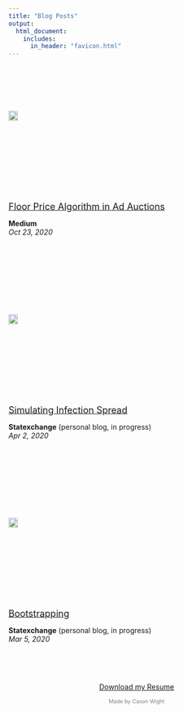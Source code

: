 ```yaml
---
title: "Blog Posts"
output: 
  html_document:
    includes:
      in_header: "favicon.html" 
---
```


:::: {.col-md-12}
::: {.col-md-5}
<div style="height:200px; position:relative">
<div style="margin: 0; position: absolute;
  top: 50%; -ms-transform: translateY(-50%);
  transform: translateY(-50%);">
<a href="https://medium.com/xandr-tech/floor-price-for-first-price-auctions-e6e66c966451">![](Portfolio Images/Bid_Price.png){width=95%}</a>
</div>
</div>
:::
::: {.col-md-7}
<div style="height:200px; position:relative">
<div style="margin: 0; position: absolute;
  top: 50%; -ms-transform: translateY(-50%);
  transform: translateY(-50%);">
<a href = "https://medium.com/xandr-tech/floor-price-for-first-price-auctions-e6e66c966451"><p style="font-size:large; margin-bottom:0">Floor Price Algorithm in Ad Auctions</p></a>
**Medium**  
*Oct 23, 2020*  
</div>
</div>
:::
::::

:::: {.col-md-12}
::: {.col-md-5}
<div style="height:200px; position:relative">
<div style="margin: 0; position: absolute;
  top: 50%; -ms-transform: translateY(-50%);
  transform: translateY(-50%);">
<a href="https://statexchange.netlify.app/2020/04/02/infection-spread/">![](Portfolio Images/infection.gif){width=95%}</a>
</div>
</div>
:::
::: {.col-md-7}
<div style="height:200px; position:relative">
<div style="margin: 0; position: absolute;
  top: 50%; -ms-transform: translateY(-50%);
  transform: translateY(-50%);">
<a href = "https://statexchange.netlify.app/2020/04/02/infection-spread/"><p style="font-size:large; margin-bottom:0">Simulating Infection Spread</p></a>
**Statexchange** (personal blog, in progress)  
*Apr 2, 2020*  
</div>
</div>
:::
::::

:::: {.col-md-12}
::: {.col-md-5}
<div style="height:200px; position:relative">
<div style="margin: 0; position: absolute;
  top: 50%; -ms-transform: translateY(-50%);
  transform: translateY(-50%);">
<a href="https://statexchange.netlify.app/2020/03/05/bootstrapping/">![](Portfolio Images/Bootstrap.png){width=95%}</a>
</div>
</div>
:::
::: {.col-md-7}
<div style="height:200px; position:relative">
<div style="margin: 0; position: absolute;
  top: 50%; -ms-transform: translateY(-50%);
  transform: translateY(-50%);">
<a href = "https://statexchange.netlify.app/2020/03/05/bootstrapping/"><p style="font-size:large; margin-bottom:0">Bootstrapping</p></a>
**Statexchange** (personal blog, in progress)  
*Mar 5, 2020* 
</div>
</div>
:::
::::

<link rel="stylesheet" href="https://cdnjs.cloudflare.com/ajax/libs/font-awesome/4.7.0/css/font-awesome.min.css">
  
<p style="text-align: center;">
    <a href="mailto:cason.wight@gmail.com?subject = Feedback&body = Message" class="fa fa-send fa-lg fa-fw"></a>
    <a href="https://www.linkedin.com/in/casonwight/" class="fa fa-linkedin fa-lg fa-fw"></a>
    <a href="https://github.com/casonwight" class="fa fa-github fa-lg fa-fw"></a>
</p>
<a href="Resume 2020.pdf" download><p style="text-align:center">Download my Resume</p></a>

<p style="text-align:center; font-size:75%; color:grey">Made by Cason Wight</p>